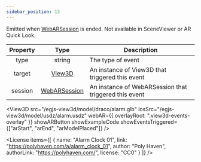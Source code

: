 ```yaml
---
sidebar_position: 13
---
```



Emitted when [WebARSession](/docs/api/WebARSession) is ended.
Not available in SceneViewer or AR Quick Look.

|Property|Type|Description|
|:---:|:---:|---|
|type|string|The type of event|
|target|[View3D](/docs/api/View3D)|An instance of View3D that triggered this event|
|session|[WebARSession](/docs/api/WebARSession)|An instance of WebARSession that triggered this event|

<View3D
  src="/egjs-view3d/model/draco/alarm.glb"
  iosSrc="/egjs-view3d/model/usdz/alarm.usdz"
  webAR={{ overlayRoot: ".view3d-events-overlay" }}
  showARButton
  showExampleCode
  showEventsTriggered={["arStart", "arEnd", "arModelPlaced"]} />

<License items={[
  {
    name: "Alarm Clock 01",
    link: "https://polyhaven.com/a/alarm_clock_01",
    author: "Poly Haven",
    authorLink: "https://polyhaven.com/",
    license: "CC0"
  }
]} />
